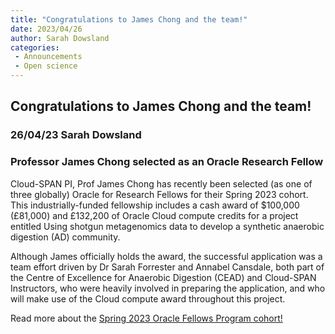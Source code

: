 ```yaml
---
title: "Congratulations to James Chong and the team!"
date: 2023/04/26
author: Sarah Dowsland
categories:
 - Announcements
 - Open science
---
```


## **Congratulations to James Chong and the team!**

### **26/04/23	Sarah Dowsland**

### **Professor James Chong selected as an Oracle Research Fellow**

Cloud-SPAN PI, Prof James Chong has recently been selected (as one of three globally) Oracle for Research Fellows for their Spring 2023 cohort.  This industrially-funded fellowship includes a cash award of \$100,000 (£81,000) and £132,200 of Oracle Cloud compute credits for a project entitled Using shotgun metagenomics data to develop a synthetic anaerobic digestion (AD) community. 

Although James officially holds the award, the successful application was a team effort driven by Dr Sarah Forrester and Annabel Cansdale, both part of the Centre of Excellence for Anaerobic Digestion (CEAD) and Cloud-SPAN Instructors, who were heavily involved in preparing the application, and who will make use of the Cloud compute award throughout this project.

Read more about the [Spring 2023 Oracle Fellows Program cohort!](https://blogs.oracle.com/research/post/proudly-announcing-the-research-fellows-spring-2023-cohort?source=:so:tw:or:awr:ore:::OfR_Social_Spring2023CohortAnnouncement_CS&SC=:so:tw:or:awr:ore:::OfR_Social_Spring2023CohortAnnouncement_CS&pcode=)